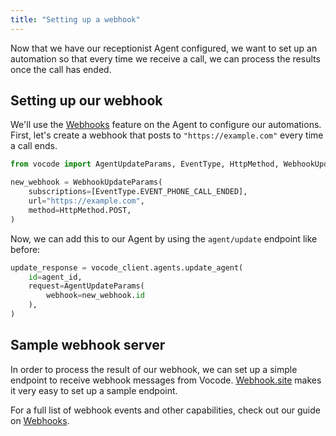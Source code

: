 ```yaml
---
title: "Setting up a webhook"
---
```


Now that we have our receptionist Agent configured, we want to set up an automation so that every time we
receive a call, we can process the results once the call has ended.

## Setting up our webhook

We'll use the [Webhooks](/webhooks) feature on the Agent to configure our automations. First, let's create a
webhook that posts to `"https://example.com"` every time a call ends.

```python Python
from vocode import AgentUpdateParams, EventType, HttpMethod, WebhookUpdateParams

new_webhook = WebhookUpdateParams(
    subscriptions=[EventType.EVENT_PHONE_CALL_ENDED],
    url="https://example.com",
    method=HttpMethod.POST,
)
```

Now, we can add this to our Agent by using the `agent/update` endpoint like before:

```python Python
update_response = vocode_client.agents.update_agent(
    id=agent_id,
    request=AgentUpdateParams(
        webhook=new_webhook.id
    ),
)
```

## Sample webhook server

In order to process the result of our webhook, we can set up a simple endpoint to receive
webhook messages from Vocode. [Webhook.site](https://webhook.site) makes it very easy to set up
a sample endpoint.

For a full list of webhook events and other capabilities, check out our guide on [Webhooks](/webhooks).
